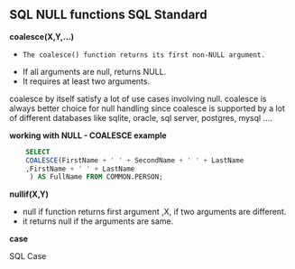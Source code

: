## SQL NULL functions SQL Standard

**coalesce(X,Y,...)**

-     The coalesce() function returns its first non-NULL argument.
-    If all arguments are null, returns NULL.
-    It requires at least two arguments.

coalesce by itself satisfy a lot of use cases involving null.
coalesce is always better choice for null handling since coalesce is supported by a lot of different databases like sqlite, oracle, sql server, postgres, mysql ....


**working with NULL  - COALESCE example**


``` sql
    SELECT 
    COALESCE(FirstName + ' ' + SecondName + ' ' + LastName
    ,FirstName + ' ' + LastName
     ) AS FullName FROM COMMON.PERSON;
```


**nullif(X,Y)**

- null if function returns first argument ,X, if two arguments are different.
- it returns null if the arguments are same.


**case**

SQL Case 